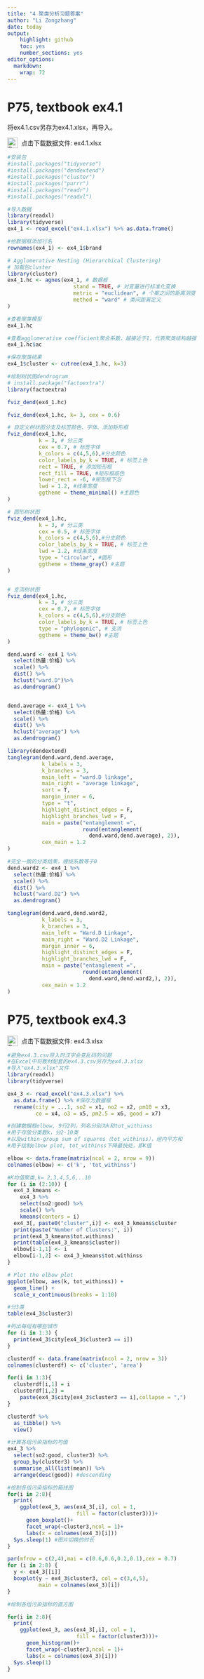 ```yaml
---
title: "4 聚类分析习题答案"
author: "Li Zongzhang"
date: today
output:
    highlight: github
    toc: yes
    number_sections: yes
editor_options:
  markdown:
    wrap: 72
---
```



# **P75, textbook ex4.1**

将ex4.1.csv另存为ex4.1.xlsx，再导入。

<a href="https://github.com/lizongzhang/mvs25/raw/main/ex4.1.xlsx" 
   target="_blank" 
   style="text-decoration: none; display: inline-flex; align-items: center;">
  <img src="img/download.png" 
       alt="Download icon" 
       style="width: 24px; height: 24px; margin-right: 8px;">
  点击下载数据文件: ex4.1.xlsx
</a>


```r
#安装包
#install.packages("tidyverse")
#install.packages("dendextend")
#install.packages("cluster")
#install.packages("purrr")
#install.packages("readr")
#install.packages("readxl")

```


```r
#导入数据
library(readxl)
library(tidyverse)
ex4_1 <- read_excel("ex4.1.xlsx") %>% as.data.frame()

#给数据框添加行名
rownames(ex4_1) <- ex4_1$brand

# Agglomerative Nesting (Hierarchical Clustering)
# 加载包cluster
library(cluster)
ex4_1.hc <- agnes(ex4_1, # 数据框
                     stand = TRUE, # 对变量进行标准化变换
                     metric = "euclidean", # 个案之间的距离测度
                     method = "ward" # 类间距离定义
)

#查看聚类模型
ex4_1.hc

#查看agglomerative coefficient聚合系数，越接近于1，代表聚类结构越强
ex4_1.hc$ac

#保存聚类结果
ex4_1$cluster <- cutree(ex4_1.hc, k=3)
```


```r
#绘制树状图dendrogram
# install.package("factoextra")
library(factoextra)

fviz_dend(ex4_1.hc)

fviz_dend(ex4_1.hc, k= 3, cex = 0.6)
```

```r
# 自定义树状图分支及标签颜色、字体、添加矩形框
fviz_dend(ex4_1.hc, 
          k = 3, # 分三类
          cex = 0.7, # 标签字体
          k_colors = c(4,5,6),#分支颜色
          color_labels_by_k = TRUE, # 标签上色
          rect = TRUE, # 添加矩形框 
          rect_fill = TRUE, #矩形框底色
          lower_rect = -6, #矩形框下沿
          lwd = 1.2, #线条宽度
          ggtheme = theme_minimal() #主题色
)

# 圆形树状图
fviz_dend(ex4_1.hc, 
          k = 3, # 分三类
          cex = 0.5, # 标签字体
          k_colors = c(4,5,6),#分支颜色
          color_labels_by_k = TRUE, # 标签上色
          lwd = 1.2, #线条宽度
          type = "circular", #圆形
          ggtheme = theme_gray() #主题
)


# 支流树状图
fviz_dend(ex4_1.hc, 
          k = 3, # 分三类
          cex = 0.7, # 标签字体
          k_colors = c(4,5,6),#分支颜色
          color_labels_by_k = TRUE, # 标签上色
          type = "phylogenic", # 支流
          ggtheme = theme_bw() #主题
)
```


```r
dend.ward <- ex4_1 %>% 
  select(热量:价格) %>% 
  scale() %>% 
  dist() %>% 
  hclust("ward.D")%>% 
  as.dendrogram()


dend.average <- ex4_1 %>% 
  select(热量:价格) %>% 
  scale() %>% 
  dist() %>% 
  hclust("average") %>% 
  as.dendrogram() 
```

```r
library(dendextend)
tanglegram(dend.ward,dend.average,
           k_labels = 3,
           k_branches = 3,
           main_left = "ward.D linkage",
           main_right = "average linkage",
           sort = T,
           margin_inner = 6,
           type = "t",
           highlight_distinct_edges	= F,
           highlight_branches_lwd = F,
           main = paste("entanglement =", 
                        round(entanglement(
                          dend.ward,dend.average), 2)),
           cex_main = 1.2
)
```


```r
#完全一致的分类结果，缠绕系数等于0
dend.ward2 <- ex4_1 %>% 
  select(热量:价格) %>% 
  scale() %>% 
  dist() %>% 
  hclust("ward.D2") %>% 
  as.dendrogram() 

tanglegram(dend.ward,dend.ward2,
           k_labels = 3,
           k_branches = 3,
           main_left = "Ward.D Linkage",
           main_right = "Ward.D2 Linkage",
           margin_inner = 6,
           highlight_distinct_edges	= F,
           highlight_branches_lwd = F,
           main = paste("entanglement =", 
                        round(entanglement(
                          dend.ward,dend.ward2,), 2)),
           cex_main = 1.2
)
```

# **P75, textbook ex4.3**

<a href="https://github.com/lizongzhang/mvs25/raw/main/ex4.3.xlsx" 
   target="_blank" 
   style="text-decoration: none; display: inline-flex; align-items: center;">
  <img src="img/download.png" 
       alt="Download icon" 
       style="width: 24px; height: 24px; margin-right: 8px;">
  点击下载数据文件: ex4.3.xlsx
</a>

```r
#避免ex4.3.csv导入时汉字会变乱码的问题
#在Excel中将教材配套的ex4.3.csv另存为ex4.3.xlsx
#导入"ex4.3.xlsx"文件
library(readxl)
library(tidyverse)

ex4_3 <- read_excel("ex4.3.xlsx") %>% 
  as.data.frame() %>% #保存为数据框
  rename(city = ...1, so2 = x1, no2 = x2, pm10 = x3,
         co = x4, o3 = x5, pm2.5 = x6, good = x7)

#创建数据框elbow, 9行2列，列名分别为k和tot_withinss
#用于存放分类数k，分2-10类
#以及within-group sum of squares（tot_withinss），组内平方和
#用于绘制elbow plot, tot_withinss下降最快处，即K值

elbow <- data.frame(matrix(ncol = 2, nrow = 9))
colnames(elbow) <- c('k', 'tot_withinss')

#K均值聚类,k= 2,3,4,5,6,..10
for (i in (2:10)) {
  ex4_3_kmeans <- 
    ex4_3 %>%
    select(so2:good) %>% 
    scale() %>% 
    kmeans(centers = i)
  ex4_3[, paste0("cluster",i)] <- ex4_3_kmeans$cluster
  print(paste("Number of Clusters:", i))
  print(ex4_3_kmeans$tot.withinss)
  print(table(ex4_3_kmeans$cluster))
  elbow[i-1,1] <- i
  elbow[i-1,2] <- ex4_3_kmeans$tot.withinss
}
```

```r
# Plot the elbow plot
ggplot(elbow, aes(k, tot_withinss)) +
  geom_line() +
  scale_x_continuous(breaks = 1:10)

#分3类
table(ex4_3$cluster3)

#列出每组有哪些城市
for (i in 1:3) {
  print(ex4_3$city[ex4_3$cluster3 == i]) 
}

clusterdf <- data.frame(matrix(ncol = 2, nrow = 3))
colnames(clusterdf) <- c('cluster', 'area')

for(i in 1:3){
  clusterdf[i,1] = i
  clusterdf[i,2] = 
    paste(ex4_3$city[ex4_3$cluster3 == i],collapse = ",")
}

clusterdf %>% 
  as_tibble() %>% 
  view()
```


```r
#计算各组污染指标的均值
ex4_3 %>% 
  select(so2:good, cluster3) %>% 
  group_by(cluster3) %>% 
  summarise_all(list(mean)) %>% 
  arrange(desc(good)) #descending

#绘制各组污染指标的箱线图
for(i in 2:8){
  print(
    ggplot(ex4_3, aes(ex4_3[,i], col = 1,
                      fill = factor(cluster3)))+
      geom_boxplot()+
      facet_wrap(~cluster3,ncol = 1)+
      labs(x = colnames(ex4_3)[i]))
  Sys.sleep(1) #图片切换的时长
}
```


```r
par(mfrow = c(2,4),mai = c(0.6,0.6,0.2,0.1),cex = 0.7)
for (i in 2:8) {
  y <- ex4_3[[i]]
  boxplot(y ~ ex4_3$cluster3, col = c(3,4,5),
          main = colnames(ex4_3)[i])
}

```


```r
#绘制各组污染指标的直方图

for(i in 2:8){
  print(
    ggplot(ex4_3, aes(ex4_3[,i], col = 1,
                      fill = factor(cluster3)))+
      geom_histogram()+
      facet_wrap(~cluster3,ncol = 1)+
      labs(x = colnames(ex4_3)[i]))
  Sys.sleep(1)
}
```


